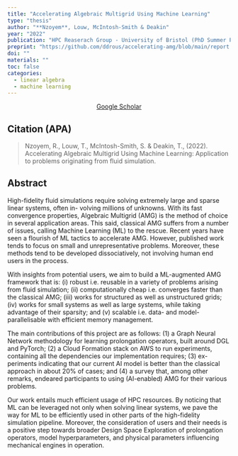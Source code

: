 ```yaml
---
title: "Accelerating Algebraic Multigrid Using Machine Learning"
type: "thesis"
author: "**Nzoyem**, Louw, McIntosh-Smith & Deakin"
year: "2022"
publication: "HPC Reaserach Group - University of Bristol (PhD Summer Project)"
preprint: "https://github.com/ddrous/accelerating-amg/blob/main/report.pdf"
doi: ""
materials: ""
toc: false
categories:
  - linear algebra
  - machine learning
---
```


```{=html}
<center> <a href="https://scholar.google.com/citations?view_op=view_citation&hl=en&user=80GLOSUAAAAJ&citation_for_view=80GLOSUAAAAJ:_FxGoFyzp5QC" target="_blank" class="btn btn-primary rounded-pill"> Google Scholar </a> </center>
```


## Citation (APA)

> Nzoyem, R., Louw, T., McIntosh-Smith, S. & Deakin, T., (2022). Accelerating Algebraic Multigrid Using
Machine Learning: Application to problems originating from fluid simulation.


## Abstract

High-fidelity fluid simulations require solving extremely large and sparse linear systems, often in- volving millions of unknowns. With its fast convergence properties, Algebraic Multigrid (AMG) is the method of choice in several application areas. This said, classical AMG suffers from a number of issues, calling Machine Learning (ML) to the rescue. Recent years have seen a flourish of ML tactics to accelerate AMG. However, published work tends to focus on small and unrepresentative problems. Moreover, these methods tend to be developed dissociatively, not involving human end users in the process.

With insights from potential users, we aim to build a ML-augmented AMG framework that is: (i) robust i.e. reusable in a variety of problems arising from fluid simulation; (ii) computationally cheap i.e. converges faster than the classical AMG; (iii) works for structured as well as unstructured grids; (iv) works for small systems as well as large systems, while taking advantage of their sparsity; and (v) scalable i.e. data- and model-parallelisable with efficient memory management.

The main contributions of this project are as follows: (1) a Graph Neural Network methodology for learning prolongation operators, built around DGL and PyTorch; (2) a Cloud Formation stack on AWS to run experiments, containing all the dependencies our implementation requires; (3) ex- periments indicating that our current AI model is better than the classical approach in about 20% of cases; and (4) a survey that, among other remarks, endeared participants to using (AI-enabled) AMG for their various problems.

Our work entails much efficient usage of HPC resources. By noticing that ML can be leveraged not only when solving linear systems, we pave the way for ML to be efficiently used in other parts of the high-fidelity simulation pipeline. Moreover, the consideration of users and their needs is a positive step towards broader Design Space Exploration of prolongation operators, model hyperparameters, and physical parameters influencing mechanical engines in operation.